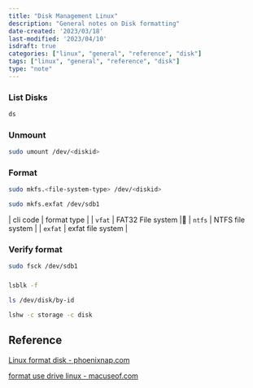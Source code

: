 ```yaml
---
title: "Disk Management Linux"
description: "General notes on Disk formatting"
date-created: '2023/03/18'
last-modified: '2023/04/10'
isdraft: true
categories: ["linux", "general", "reference", "disk"]
tags: ["linux", "general", "reference", "disk"]
type: "note"
---
```


### List Disks 

```sh 
ds
```

### Unmount 

```sh
sudo umount /dev/<diskid>
```

### Format

```sh
sudo mkfs.<file-system-type> /dev/<diskid>
```

```sh
sudo mkfs.exfat /dev/sdb1
```

| cli code | format type       |
| `vfat`   | FAT32 File system |🔨
| `ntfs`   | NTFS file system  |
| `exfat`  | exfat file system |

### Verify format

```sh
sudo fsck /dev/sdb1
```

### 

```sh 
lsblk -f
```

```sh 
ls /dev/disk/by-id
```

```sh
lshw -c storage -c disk
```

## Reference

[Linux format disk - phoenixnap.com](https://phoenixnap.com/kb/linux-format-usb)

[format use drive linux - macuseof.com](https://www.makeuseof.com/how-to-format-usb-drive-on-linux/)